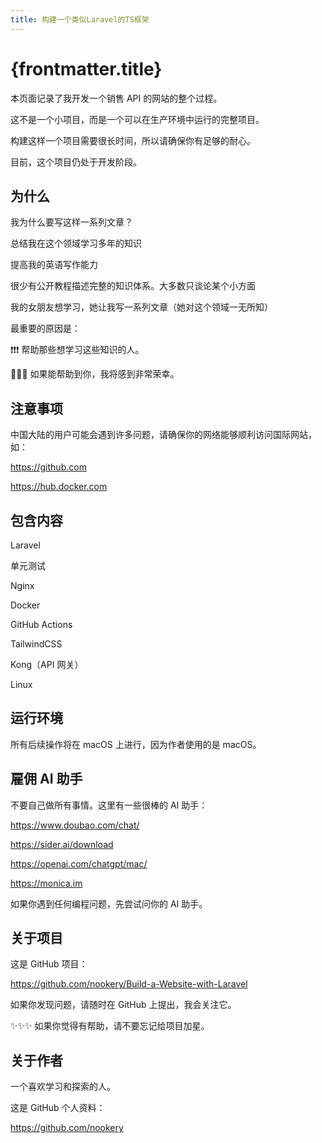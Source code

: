 ```yaml
---
title: 构建一个类似Laravel的TS框架
---
```


# {frontmatter.title}

本页面记录了我开发一个销售 API 的网站的整个过程。

这不是一个小项目，而是一个可以在生产环境中运行的完整项目。

构建这样一个项目需要很长时间，所以请确保你有足够的耐心。

目前，这个项目仍处于开发阶段。

## 为什么

我为什么要写这样一系列文章？

总结我在这个领域学习多年的知识

提高我的英语写作能力

很少有公开教程描述完整的知识体系。大多数只谈论某个小方面

我的女朋友想学习，她让我写一系列文章（她对这个领域一无所知）

最重要的原因是：

❗️❗️❗️ 帮助那些想学习这些知识的人。

🎉🎉🎉 如果能帮助到你，我将感到非常荣幸。

## 注意事项

中国大陆的用户可能会遇到许多问题，请确保你的网络能够顺利访问国际网站，如：

https://github.com

https://hub.docker.com

## 包含内容

Laravel

单元测试

Nginx

Docker

GitHub Actions

TailwindCSS

Kong（API 网关）

Linux

## 运行环境

所有后续操作将在 macOS 上进行，因为作者使用的是 macOS。

## 雇佣 AI 助手

不要自己做所有事情。这里有一些很棒的 AI 助手：

https://www.doubao.com/chat/

https://sider.ai/download

https://openai.com/chatgpt/mac/

https://monica.im

如果你遇到任何编程问题，先尝试问你的 AI 助手。

## 关于项目

这是 GitHub 项目：

https://github.com/nookery/Build-a-Website-with-Laravel

如果你发现问题，请随时在 GitHub 上提出，我会关注它。

✨✨✨ 如果你觉得有帮助，请不要忘记给项目加星。

## 关于作者

一个喜欢学习和探索的人。

这是 GitHub 个人资料：

https://github.com/nookery

